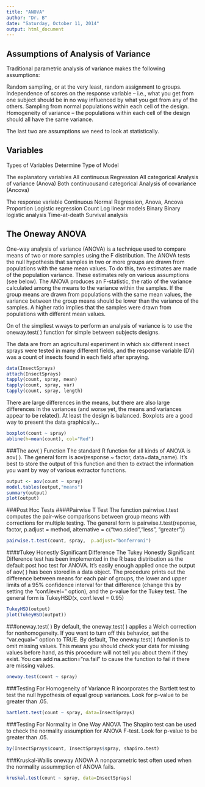 ```yaml
---
title: "ANOVA"
author: "Dr. B"
date: "Saturday, October 11, 2014"
output: html_document
---
```

Assumptions of Analysis of Variance
------------------------------------
Traditional parametric analysis of variance makes the following assumptions:

Random sampling, or at the very least, random assignment to groups.
Independence of scores on the response variable -- i.e., what you get from one subject should be in no way influenced by what you get from any of the others.
Sampling from normal populations within each cell of the design.
Homogeneity of variance -- the populations within each cell of the design should all have the same variance.

The last two are assumptions we need to look at statistically.

Variables
------------
Types of Variables Determine Type of Model

The explanatory variables
        All continuous                  Regression
        All categorical                 Analysis of variance (Anova)
        Both continuousand categorical  Analysis of covariance (Ancova)
        
The response variable
        Continuous                      Normal Regression, Anova, Ancova
        Proportion                      Logistic regression
        Count                           Log linear models
        Binary                          Binary logistic analysis
        Time-at-death                   Survival analysis

The Oneway ANOVA
----------------
One-way analysis of variance (ANOVA) is a technique used to compare means of two or more samples using the F distribution. The ANOVA tests the null hypothesis that samples in two or more groups are drawn from populations with the same mean values. To do this, two estimates are made of the population variance. These estimates rely on various assumptions (see below). The ANOVA produces an F-statistic, the ratio of the variance calculated among the means to the variance within the samples. If the group means are drawn from populations with the same mean values, the variance between the group means should be lower than the variance of the samples. A higher ratio implies that the samples were drawn from populations with different mean values.

On of the simpliest wways to perform an analysis of variance is to use the oneway.test( ) function for simple between subjects designs. 

The data are from an agricultural experiment in which six different insect sprays were tested in many different fields, and the response variable (DV) was a count of insects found in each field after spraying.
```r
data(InsectSprays)
attach(InsectSprays)
tapply(count, spray, mean)
tapply(count, spray, var)
tapply(count, spray, length)
```

There are large differences in the means, but there are also large differences in the variances (and worse yet, the means and variances appear to be related). At least the design is balanced. Boxplots are a good way to present the data graphically... 
```r
boxplot(count ~ spray)
abline(h=mean(count), col="Red")
```

###The aov( ) Function
The standard R function for all kinds of ANOVA is aov( ). The general form is aov(response ~ factor, data=data_name).  It's best to store the output of this function and then to extract the information you want by way of various extractor functions.
```r
output <- aov(count ~ spray)
model.tables(output,"means")
summary(output)
plot(output)
```

###Post Hoc Tests
####Pairwise T Test
The function pairwise.t.test computes the pair-wise comparisons between group means with corrections for multiple testing. The general form is pairwise.t.test(reponse, factor, p.adjust = method, alternative = c("two.sided","less", "greater"))
```r
pairwise.t.test(count, spray,  p.adjust="bonferroni")
```

####Tukey Honestly Significant Difference
The Tukey Honestly Significant Difference test has been implemented in the R base distribution as the default post hoc test for ANOVA. It's easily enough applied once the output of aov( ) has been stored in a data object.  The procedure prints out the difference between means for each pair of groups, the lower and upper limits of a 95% confidence interval for that difference (change this by setting the "conf.level=" option), and the p-value for the Tukey test.  The general form is TukeyHSD(x, conf.level = 0.95)

```r
TukeyHSD(output)
plot(TukeyHSD(output))
```

###oneway.test( ) 
By default, the oneway.test( ) applies a Welch correction for nonhomogeneity.  If you want to turn off this behavior, set the "var.equal=" option to TRUE.  By default, The oneway.test( ) function is to omit missing values. This means you should check your data for missing values before hand, as this procedure will not tell you about them if they exist.  You can add na.action="na.fail" to cause the function to fail it there are missing values.
```r
oneway.test(count ~ spray)
```

###Testing For Homogeneity of Variance
R incorporates the Bartlett test to test the null hypothesis of equal group variances.  Look for p-value to be greater than .05.
```r
bartlett.test(count ~ spray, data=InsectSprays)
```

###Testing For Normality in One Way ANOVA
The Shapiro test can be used to check the normality assumption for ANOVA F-test. Look for p-value to be greater than .05.
```r
by(InsectSprays$count, InsectSprays$spray, shapiro.test)
```

###Kruskal-Wallis oneway ANOVA
A nonparametric test often used when the normality assummption of ANOVA fails.
```r
kruskal.test(count ~ spray, data=InsectSprays)
```
